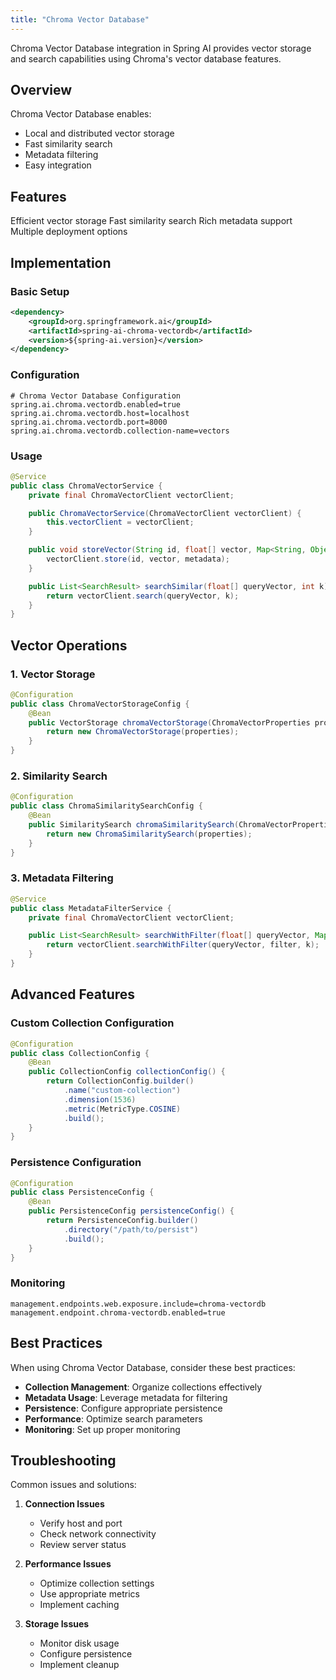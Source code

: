 ```yaml
---
title: "Chroma Vector Database"
---
```


Chroma Vector Database integration in Spring AI provides vector storage and search capabilities using Chroma's vector database features.

## Overview

Chroma Vector Database enables:
- Local and distributed vector storage
- Fast similarity search
- Metadata filtering
- Easy integration

## Features

<CardGroup cols={2}>
  <Card title="Vector Storage" icon="database">
    Efficient vector storage
  </Card>
  <Card title="Similarity Search" icon="magnifying-glass">
    Fast similarity search
  </Card>
  <Card title="Metadata" icon="tags">
    Rich metadata support
  </Card>
  <Card title="Flexibility" icon="sliders">
    Multiple deployment options
  </Card>
</CardGroup>

## Implementation

### Basic Setup

```xml
<dependency>
    <groupId>org.springframework.ai</groupId>
    <artifactId>spring-ai-chroma-vectordb</artifactId>
    <version>${spring-ai.version}</version>
</dependency>
```

### Configuration

```properties
# Chroma Vector Database Configuration
spring.ai.chroma.vectordb.enabled=true
spring.ai.chroma.vectordb.host=localhost
spring.ai.chroma.vectordb.port=8000
spring.ai.chroma.vectordb.collection-name=vectors
```

### Usage

```java
@Service
public class ChromaVectorService {
    private final ChromaVectorClient vectorClient;

    public ChromaVectorService(ChromaVectorClient vectorClient) {
        this.vectorClient = vectorClient;
    }

    public void storeVector(String id, float[] vector, Map<String, Object> metadata) {
        vectorClient.store(id, vector, metadata);
    }

    public List<SearchResult> searchSimilar(float[] queryVector, int k) {
        return vectorClient.search(queryVector, k);
    }
}
```

## Vector Operations

### 1. Vector Storage

```java
@Configuration
public class ChromaVectorStorageConfig {
    @Bean
    public VectorStorage chromaVectorStorage(ChromaVectorProperties properties) {
        return new ChromaVectorStorage(properties);
    }
}
```

### 2. Similarity Search

```java
@Configuration
public class ChromaSimilaritySearchConfig {
    @Bean
    public SimilaritySearch chromaSimilaritySearch(ChromaVectorProperties properties) {
        return new ChromaSimilaritySearch(properties);
    }
}
```

### 3. Metadata Filtering

```java
@Service
public class MetadataFilterService {
    private final ChromaVectorClient vectorClient;

    public List<SearchResult> searchWithFilter(float[] queryVector, Map<String, Object> filter, int k) {
        return vectorClient.searchWithFilter(queryVector, filter, k);
    }
}
```

## Advanced Features

### Custom Collection Configuration

```java
@Configuration
public class CollectionConfig {
    @Bean
    public CollectionConfig collectionConfig() {
        return CollectionConfig.builder()
            .name("custom-collection")
            .dimension(1536)
            .metric(MetricType.COSINE)
            .build();
    }
}
```

### Persistence Configuration

```java
@Configuration
public class PersistenceConfig {
    @Bean
    public PersistenceConfig persistenceConfig() {
        return PersistenceConfig.builder()
            .directory("/path/to/persist")
            .build();
    }
}
```

### Monitoring

```properties
management.endpoints.web.exposure.include=chroma-vectordb
management.endpoint.chroma-vectordb.enabled=true
```

## Best Practices

<Note>
When using Chroma Vector Database, consider these best practices:
</Note>

- **Collection Management**: Organize collections effectively
- **Metadata Usage**: Leverage metadata for filtering
- **Persistence**: Configure appropriate persistence
- **Performance**: Optimize search parameters
- **Monitoring**: Set up proper monitoring

## Troubleshooting

Common issues and solutions:

1. **Connection Issues**
   - Verify host and port
   - Check network connectivity
   - Review server status

2. **Performance Issues**
   - Optimize collection settings
   - Use appropriate metrics
   - Implement caching

3. **Storage Issues**
   - Monitor disk usage
   - Configure persistence
   - Implement cleanup 